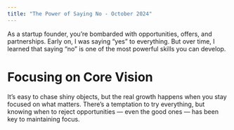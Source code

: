 ```yaml
---
title: "The Power of Saying No - October 2024"
---
```



<div className={styles.preserve}>


As a startup founder, you’re bombarded with opportunities, offers, and partnerships. Early on, I was saying “yes” to everything. But over time, I learned that saying “no” is one of the most powerful skills you can develop.



<h1>Focusing on Core Vision</h1>
It’s easy to chase shiny objects, but the real growth happens when you stay focused on what matters. There’s a temptation to try everything, but knowing when to reject opportunities — even the good ones — has been key to maintaining focus.



</div>